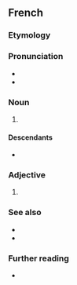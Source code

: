{{also|Japonais}}
==French==

===Etymology===
{{suf|fr|Japon|ais|t1={{l|en|Japan}}|t2={{l|en|-ese}}}}

===Pronunciation===
* {{fr-IPA}}
* {{audio|Fr-japonais.ogg|audio|lang=fr}}

===Noun===
{{fr-noun|m|-}}

# {{l|en|the [[Japanese]] [[language]]}}

====Descendants====
* {{desc|bor=y|rad|Za pô nê}}

===Adjective===
{{fr-adj}}

# {{l|en|Japanese}}

===See also===
* {{l|fr|japonaiserie}}
* {{l|fr|nippon}}

===Further reading===
* {{R:TLFi}}

{{C|fr|Languages|Japan}}